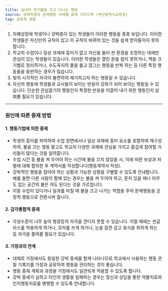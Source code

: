 ```yaml
---
title: 실내의 전기불을 끄고 다니는 행동
source: 장애학생의 문제행동 사례별 중재 가이드북 (부산광역시교육청)
tag: 공동체 생활
---
```


1. 자폐성장애 학생이나 강박증이 있는 학생들이 이러한 행동을 종종 보입니다. 이러한 학생들은 자신만의 규칙이 있고 이 규칙이 바뀌어 있는 것을 쉽게 받아들이지 못하합니다.
2. 학교의 수업이나 일상 과제에 흥미가 없고 자신을 둘러 싼 환경을 조정하는 데에만 관심이 있는 학생들이 있습니다. 이러한 학생들은 열린 문을 참지 못하거나, 책을 크기별로 정리하거나, 수도꼭지의 물을 틀고 잠그는 행동을 반복 하는 등 다른 특정 행동들을 동반하는 경우가 많습니다.
3. 빛의 시각적인 자극이 불편하여 제거하고자 하는 행동일 수 있습니다.
4. 자신의 행동에 학생들과 교사들이 보이는 반응이 강화가 되어 보이는 행동일 수 있습니다. 단순한 관심끌기의 행동인지 특정한 반응을 이끌어 내기 위한 행동인지 살펴볼 필요가 있습니다.

---

### 원인에 따른 중재 방법

#### 1. 행동기법에 의한 중재

- 학생의 흥미를 파악하여 수업 장면에서나 일상 과제에 흥미 요소를 포함하여 재구성하여, 불을 끄는 행동 말고도 학교의 다양한 과제에 관심을 가지고 즐겁게 참여할 거리들이 많다는 것을 알려줍니다.
- 수업 시간 등 불을 켜 두어야 하는 시간에 불을 끄지 않았을 시, 이에 따른 보상과 처벌에 대해 합의한 후 계약서를 작성합니다(행동계약서 작성).
- 강박적인 행동을 참아야 하는 상황과 가능한 상황을 구별할 수 있도록 안내합니다. 예를 들면 다른 사람이 함께 있는 경우는 불을 켜 두어야 하고, 혼자 있을 때나 아무도 없는 공간의 불은 꺼도 된다는 것을 가르칩니다.
- 이동 수업이 있다거나 일과를 마칠 때 불을 끄고 나가는 역할을 주어 문제행동을 긍정적 행동으로 전환시켜 줍니다.

#### 2. 감각통합적 중재

- 각성수준이 너무 높아 형광등의 자극을 견디지 못할 수 있습니다. 이럴 때에는 썬글라스를 착용하게 하거나, 모자를 쓰게 하거나, 눈을 잠깐 감고 휴식을 취하게 하는 등 자극을 줄여줄 필요가 있습니다.

#### 3. 가정과의 연계

- 대체로 가정에서도 동일한 강박 증세를 함께 나타나므로 학교에서 사용하는 행동 관찰 기록지를 가정과 공유하여 행동을 관리하는 것이 좋습니다.
- 행동 중재 계획과 과정을 가정에서도 일관되게 적용할 수 있도록 합니다.
- 강박 증세가 심하고 타인의 생활을 침해하는 경우는 정신과 상담을 통한 약물치료와 인지행동치료를 병행할 수 있도록 안내합니다.
